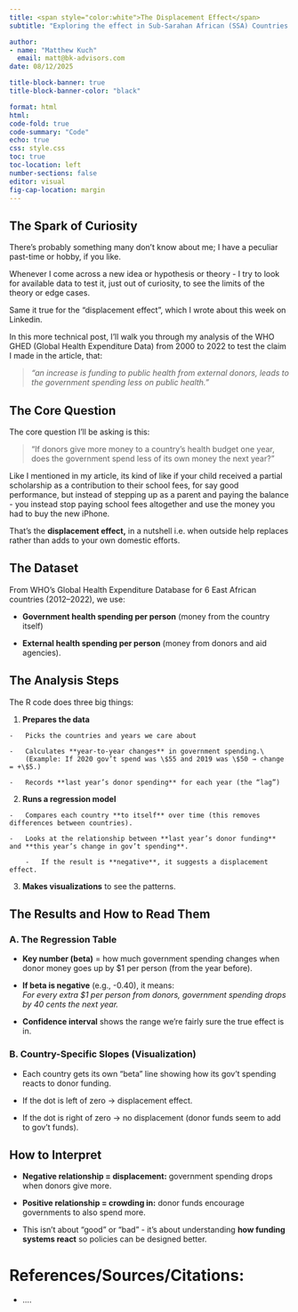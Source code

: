 ```yaml
---
title: <span style="color:white">The Displacement Effect</span>
subtitle: "Exploring the effect in Sub-Sarahan African (SSA) Countries (2000-2022)"

author: 
- name: "Matthew Kuch"
  email: matt@bk-advisors.com
date: 08/12/2025

title-block-banner: true
title-block-banner-color: "black"

format: html
html:
code-fold: true
code-summary: "Code"
echo: true
css: style.css
toc: true
toc-location: left
number-sections: false
editor: visual
fig-cap-location: margin
---
```


## The Spark of Curiosity

There's probably something many don't know about me; I have a peculiar past-time or hobby, if you like.

Whenever I come across a new idea or hypothesis or theory - I try to look for available data to test it, just out of curiosity, to see the limits of the theory or edge cases.

Same it true for the "displacement effect", which I wrote about this week on Linkedin.

In this more technical post, I'll walk you through my analysis of the WHO GHED (Global Health Expenditure Data) from 2000 to 2022 to test the claim I made in the article, that:

>  *"an increase is funding to public health from external donors, leads to the government spending less on public health."*

## The Core Question

The core question I'll be asking is this:

> “If donors give more money to a country’s health budget one year, does the government spend less of its own money the next year?”

Like I mentioned in my article, its kind of like if your child received a partial scholarship as a contribution to their school fees, for say good performance, but instead of stepping up as a parent and paying the balance - you instead stop paying school fees altogether and use the money you had to buy the new iPhone.\

That’s the **displacement effect,** in a nutshell i.e. when outside help replaces rather than adds to your own domestic efforts.

## **The Dataset**

From WHO’s Global Health Expenditure Database for 6 East African countries (2012–2022), we use:

-   **Government health spending per person** (money from the country itself)

-   **External health spending per person** (money from donors and aid agencies).

## **The Analysis Steps**

The R code does three big things:

1.   **Prepares the data**

    -   Picks the countries and years we care about

    -   Calculates **year-to-year changes** in government spending.\
        (Example: If 2020 gov’t spend was \$55 and 2019 was \$50 → change = +\$5.)

    -   Records **last year’s donor spending** for each year (the “lag”)

2.   **Runs a regression model**

    -   Compares each country **to itself** over time (this removes differences between countries).

    -   Looks at the relationship between **last year’s donor funding** and **this year’s change in gov’t spending**.

        -   If the result is **negative**, it suggests a displacement effect.

3.   **Makes visualizations** to see the patterns.

## **The Results and How to Read Them**

### **A. The Regression Table**

-    **Key number (beta)** = how much government spending changes when donor money goes up by \$1 per person (from the year before).

-   **If beta is negative** (e.g., -0.40), it means:\
    *For every extra \$1 per person from donors, government spending drops by 40 cents the next year.*

-   **Confidence interval** shows the range we’re fairly sure the true effect is in.

### **B. Country-Specific Slopes (Visualization)** 

-    Each country gets its own “beta” line showing how its gov’t spending reacts to donor funding.

-    If the dot is left of zero → displacement effect.

-   If the dot is right of zero → no displacement (donor funds seem to add to gov’t funds).

## **How to Interpret**

-    **Negative relationship = displacement:** government spending drops when donors give more.

-   **Positive relationship = crowding in:** donor funds encourage governments to also spend more.

-   This isn’t about “good” or “bad” - it’s about understanding **how funding systems react** so policies can be designed better.

# References/Sources/Citations:

-   ....
